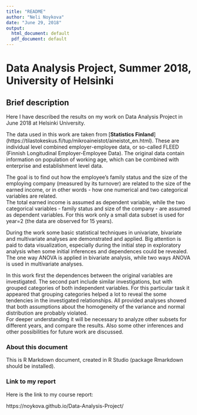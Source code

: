 ```yaml
---
title: "README"
author: "Neli Noykova"
date: "June 29, 2018"
output:
  html_document: default
  pdf_document: default
---
```



# Data Analysis Project, Summer 2018, University of Helsinki


## Brief description 

Here I have described the results on my work on Data Analysis Project in June 2018 at Helsinki University.  

The data used in this work are taken from [**Statistics Finland**] (https://tilastokeskus.fi/tup/mikroaineistot/aineistot_en.html). These are individual level combined employer-employee data, or so-called FLEED (Finnish Longitudinal Employer-Employee Data). The original data contain information on population of working age, which can be combined with enterprise and establishment level data.  

The goal is to find out how the employee's family status and the size of the employing company (measured by its turnover) are related to the size of the earned income, or in other words - how one numerical and two categorical variables are related.   
The total earned income is assumed as dependent variable, while the two categorical variables - family status and size of the company - are assumed as dependent variables. 
For this work only a small data subset is used for year=2 (the data are observed for 15 years). 

During the work some basic statistical techniques in univariate, bivariate and multivariate analyses are demonstrated and applied. Big attention is paid to data visualization, especially during the initial step in exploratory analysis when some initial inferences and dependences could be revealed. The one way ANOVA is applied in bivariate analysis, while two ways ANOVA is used in multivariate analyses. 

In this work first the dependences between the original variables are investigated. The second part include similar investigations, but with grouped categories of both independent variables.
For this particular task it appeared that grouping categories helped a lot to reveal the some tendencies in the investigated relationships. All provided analyses showed that both assumptions about the homogeneity of the variance and normal distribution are probably violated.  
For deeper understanding it will be necessary to analyze other subsets for different years, and compare the results. Also some other inferences and other possibilities for future work are discussed. 

### About this document 

This is R Markdown document, created in R Studio (package Rmarkdown should be installed). 

### Link to my report

Here is the link to my course report:

https://noykova.github.io/Data-Analysis-Project/


